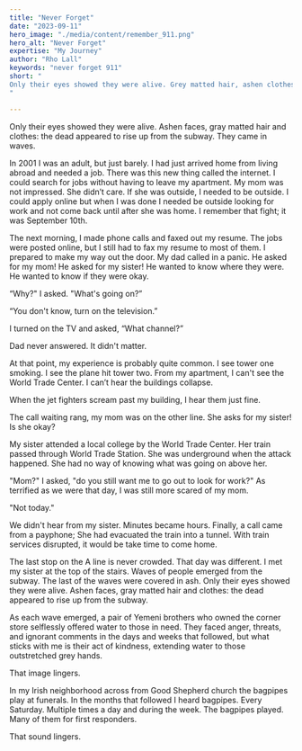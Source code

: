 ```yaml
---
title: "Never Forget"
date: "2023-09-11"
hero_image: "./media/content/remember_911.png"
hero_alt: "Never Forget"
expertise: "My Journey"
author: "Rho Lall"
keywords: "never forget 911"
short: "
Only their eyes showed they were alive. Grey matted hair, ashen clothes and faces: the dead appeared to rise up from the subway. They came in waves.
"

---
```

Only their eyes showed they were alive. Ashen faces, gray matted hair and clothes: the dead appeared to rise up from the subway. They came in waves.

In 2001 I was an adult, but just barely. I had just arrived home from living abroad and needed a job. There was this new thing called the internet. I could search for jobs without having to leave my apartment. My mom was not impressed. She didn’t care. If she was outside, I needed to be outside. I could apply online but when I was done I needed be outside looking for work and not come back until after she was home. I remember that fight; it was September 10th.

The next morning, I made phone calls and faxed out my resume. The jobs were posted online, but I still had to fax my resume to most of them. I prepared to make my way out the door. My dad called in a panic. He asked for my mom! He asked for my sister! He wanted to know where they were. He wanted to know if they were okay.

“Why?" I asked. "What's going on?”

“You don't know, turn on the television.”

I turned on the TV and asked, “What channel?”

Dad never answered.
It didn't matter. 

At that point, my experience is probably quite common. I see tower one smoking. I see the plane hit tower two. From my apartment, I can't see the World Trade Center. I can’t hear the buildings collapse.

When the jet fighters scream past my building, I hear them just fine.

The call waiting rang, my mom was on the other line. She asks for my sister! Is she okay?
 
My sister attended a local college by the World Trade Center. Her train passed through World Trade Station. She was underground when the attack happened. She had no way of knowing what was going on above her.

"Mom?" I asked, "do you still want me to go out to look for work?" As terrified as we were that day, I was still more scared of my mom.

"Not today."

We didn't hear from my sister. Minutes became hours. Finally, a call came from a payphone; She had evacuated the train into a tunnel. With train services disrupted, it would be take time to come home.

The last stop on the A line is never crowded. That day was different. I met my sister at the top of the stairs. Waves of people emerged from the subway. The last of the waves were covered in ash. Only their eyes showed they were alive. Ashen faces, gray matted hair and clothes: the dead appeared to rise up from the subway.

As each wave emerged, a pair of Yemeni brothers who owned the corner store selflessly offered water to those in need. They faced anger, threats, and ignorant comments in the days and weeks that followed, but what sticks with me is their act of kindness, extending water to those outstretched grey hands. 

That image lingers.

In my Irish neighborhood across from Good Shepherd church the bagpipes play at funerals. In the months that followed I heard bagpipes. Every Saturday. Multiple times a day and during the week. The bagpipes played. Many of them for first responders.

That sound lingers.
